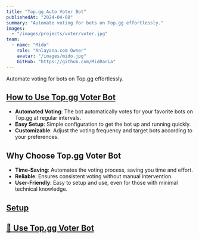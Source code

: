 ```yaml
---
title: "Top.gg Auto Voter Bot"
publishedAt: "2024-04-08"
summary: "Automate voting for bots on Top.gg effortlessly."
images:
  - "/images/projects/voter/voter.jpg"
team:
  - name: "Mido"
    role: "Anlayana.com Owner"
    avatar: "/images/mido.jpg"
    GitHub: "https://github.com/Mid0aria"
---
```


Automate voting for bots on Top.gg effortlessly.

## [How to Use Top.gg Voter Bot](https://github.com/Mid0aria/top.gg-automatic-voter)

- **Automated Voting**: The bot automatically votes for your favorite bots on Top.gg at regular intervals.
- **Easy Setup**: Simple configuration to get the bot up and running quickly.
- **Customizable**: Adjust the voting frequency and target bots according to your preferences.

## Why Choose Top.gg Voter Bot

- **Time-Saving**: Automates the voting process, saving you time and effort.
- **Reliable**: Ensures consistent voting without manual intervention.
- **User-Friendly**: Easy to setup and use, even for those with minimal technical knowledge.

## [Setup](https://github.com/Mid0aria/top.gg-automatic-voter?tab=readme-ov-file#installation)
## [🤖 Use Top.gg Voter Bot](https://github.com/Mid0aria/top.gg-automatic-voter)
```